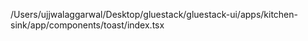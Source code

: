 /Users/ujjwalaggarwal/Desktop/gluestack/gluestack-ui/apps/kitchen-sink/app/components/toast/index.tsx